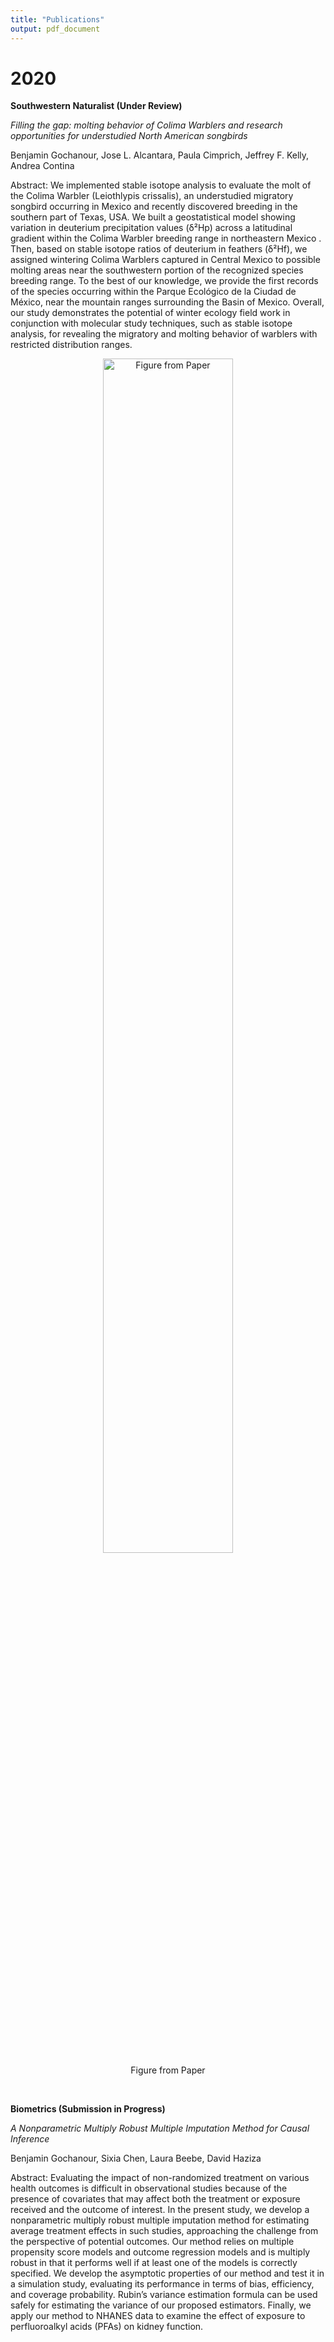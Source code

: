 ```yaml
---
title: "Publications"
output: pdf_document
---
```


# **2020**

**Southwestern Naturalist (Under Review)**

*Filling the gap: molting behavior of Colima Warblers and research opportunities for understudied North American songbirds*

Benjamin Gochanour, Jose L. Alcantara, Paula Cimprich, Jeffrey F. Kelly, Andrea Contina

Abstract: We implemented stable isotope analysis to evaluate the molt of the Colima Warbler (Leiothlypis crissalis), an understudied migratory songbird occurring in Mexico and recently discovered breeding in the southern part of Texas, USA. We built a geostatistical model showing variation in deuterium precipitation values (δ²Hp) across a latitudinal gradient within the Colima Warbler breeding range in northeastern Mexico . Then, based on stable isotope ratios of deuterium in feathers (δ²Hf), we assigned wintering Colima Warblers captured in Central Mexico to possible molting areas near the southwestern portion of the recognized species breeding range. To the best of our knowledge, we provide the first records of the species occurring within the Parque Ecológico de la Ciudad de México, near the mountain ranges surrounding the Basin of Mexico. Overall, our study demonstrates the potential  of winter ecology field work in conjunction with molecular study techniques, such as stable isotope analysis,  for revealing the migratory and molting behavior of warblers with restricted distribution ranges. 

<center>
![Figure from Paper](homepic2.jpeg){width=70% height=70%}
</center>
<br>

**Biometrics (Submission in Progress)**

*A Nonparametric Multiply Robust Multiple Imputation Method for Causal Inference*

Benjamin Gochanour, Sixia Chen, Laura Beebe, David Haziza

Abstract: Evaluating the impact of non-randomized treatment on various health outcomes is
difficult in observational studies because of the presence of covariates that may affect
both the treatment or exposure received and the outcome of interest. In the present
study, we develop a nonparametric multiply robust multiple imputation method for
estimating average treatment effects in such studies, approaching the challenge from
the perspective of potential outcomes. Our method relies on multiple propensity score
models and outcome regression models and is multiply robust in that it performs well if
at least one of the models is correctly specified. We develop the asymptotic properties
of our method and test it in a simulation study, evaluating its performance in terms of
bias, efficiency, and coverage probability. Rubin’s variance estimation formula can be
used safely for estimating the variance of our proposed estimators. Finally, we apply
our method to NHANES data to examine the effect of exposure to perfluoroalkyl acids
(PFAs) on kidney function.

